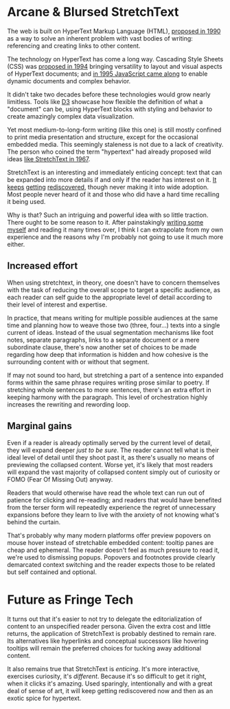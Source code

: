 
# Arcane & Blursed StretchText

The web is built on HyperText Markup Language (HTML), [proposed in 1990][html]
as a way to solve an inherent problem with vast bodies of writing: referencing
and creating links to other content.

[html]: https://www.w3.org/History/1989/proposal.html

The technology on HyperText has come a long way. Cascading Style Sheets (CSS)
was [proposed in 1994][css] bringing versatility to layout and visual aspects of
HyperText documents; and [in 1995 JavaScript came along][js] to enable dynamic
documents and complex behavior.

[css]: https://www.w3.org/People/howcome/p/cascade.html
[js]: https://web.archive.org/web/20070916144913/https://wp.netscape.com/newsref/pr/newsrelease67.html

It didn't take two decades before these technologies would grow nearly
limitless. Tools like [D3][] showcase how flexible the definition of what a
"document" can be, using HyperText blocks with styling and behavior to create
amazingly complex data visualization.

[D3]: https://d3js.org

Yet most medium-to-long-form writing (like this one) is still mostly confined to
print media presentation and structure, except for the occasional embedded
media. This seemingly staleness is not due to a lack of creativity. The person
who coined the term "hypertext" had already proposed wild ideas [like
StretchText in 1967][stretchtext].

[stretchtext]: https://xanadu.com/XUarchive/htn8.tif

StretchText is an interesting and immediately enticing concept: text that can be
expanded into more details if and only if the reader has interest on it.
[It][st1] [keeps][st2] [getting][st3] [rediscovered][st4], though never making
it into wide adoption. Most people never heard of it and those who did have a
hard time recalling it being used.

[st1]: https://web.archive.org/web/20110305060430/https://www.telescopictext.org/text/KPx0nlXlKTciC
[st2]: https://web.archive.org/web/20130810011821/https://github.com/cantino/expando
[st3]: https://web.archive.org/web/20170408235800/http://stretchtext.tiddlyspot.com/
[st4]: https://web.archive.org/web/20220817154515/https://ncase.me/nutshell/

Why is that? Such an intriguing and powerful idea with so little traction. There
ought to be some reason to it. After painstakingly [writing some myself][life]
and reading it many times over, I think I can extrapolate from my own experience
and the reasons why I'm probably not going to use it much more either.

[life]: /notes/words/life

## Increased effort

When using stretchtext, in theory, one doesn't have to concern themselves with
the task of reducing the overall scope to target a specific audience, as each
reader can self guide to the appropriate level of detail according to their
level of interest and expertise.

In practice, that means writing for multiple possible audiences at the same time
and planning how to weave those two (three, four...) texts into a single current
of ideas. Instead of the usual segmentation mechanisms like foot notes, separate
paragraphs, links to a separate document or a mere subordinate clause, there's
now another set of choices to be made regarding how deep that information is
hidden and how cohesive is the surrounding content with or without that segment.

If may not sound too hard, but stretching a part of a sentence into expanded
forms within the same phrase requires writing prose similar to poetry. If
stretching whole sentences to more sentences, there's an extra effort in keeping
harmony with the paragraph. This level of orchestration highly increases the
rewriting and rewording loop.

## Marginal gains

Even if a reader is already optimally served by the current level of detail,
they will expand deeper _just to be sure_. The reader cannot tell what is their
ideal level of detail until they shoot past it, as there's usually no means of
previewing the collapsed content. Worse yet, it's likely that most readers will
expand the vast majority of collapsed content simply out of curiosity or
<StretchText wrap="FOMO">FOMO (Fear Of Missing Out)</StretchText> anyway.

Readers that would otherwise have read the whole text can run out of patience
for clicking and re-reading; and readers that would have benefited from the
terser form will repeatedly experience the regret of unnecessary expansions
before they learn to live with the anxiety of not knowing what's behind the
curtain.

That's probably why many modern platforms offer preview popovers on mouse hover
instead of stretchable embedded content: tooltip panes are cheap and ephemeral.
The reader doesn't feel as much pressure to read it, we're used to dismissing
popups. Popovers and footnotes provide clearly demarcated context switching and
the reader expects those to be related but self contained and optional.

# Future as Fringe Tech

It turns out that it's easier to not try to delegate the editorialization of
content to an unspecified reader persona. Given the extra cost and little
returns, the application of StretchText is probably destined to remain rare. Its
alternatives like hyperlinks and conceptual successors like hovering tooltips
will remain the preferred choices for tucking away additional content.

It also remains true that StretchText is _enticing_. It's more interactive,
exercises curiosity, it's _different_. Because it's so difficult to get it
right, when it clicks it's amazing. Used sparingly, intentionally and with a
great deal of sense of art, it will keep getting rediscovered now and then as an
exotic spice for hypertext.
